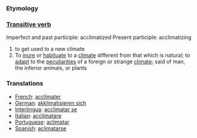 ===Etymology===

===[[Transitive verb]]===
Imperfect and past participle: acclimatized
Present participle: acclimatizing
#to get used to a new climate
#To [[inure]] or [[habituate]] to a [[climate]] different from that which is natural; to [[adapt]] to the [[peculiarities]] of a foreign or strange [[climate]]; said of man, the inferior animals, or plants
===Translations===
*[[French]]: [[acclimater]]
*[[German]]: [[akklimatisieren sich]]
*[[Interlingua]]: [[acclimatar se]]
*[[Italian]]: [[acclimatare]]
*[[Portuguese]]: [[aclimatar]]
*[[Spanish]]: [[aclimatarse]]